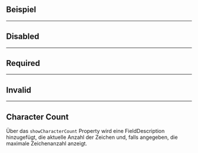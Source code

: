 ## Beispiel

<LiveCodeEditor />

---

## Disabled

<LiveCodeEditor example="disabled" editorCollapsed />

---

## Required

<LiveCodeEditor example="required" editorCollapsed />

---

## Invalid

<LiveCodeEditor example="invalid" editorCollapsed />

---

## Character Count

Über das `showCharacterCount` Property wird eine FieldDescription hinzugefügt,
die aktuelle Anzahl der Zeichen und, falls angegeben, die maximale Zeichenanzahl
anzeigt.

<LiveCodeEditor example="characterCount" editorCollapsed />
